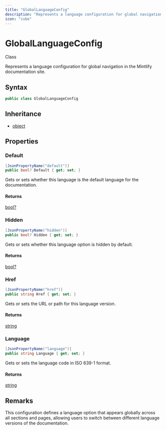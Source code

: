 ```yaml
---
title: "GlobalLanguageConfig"
description: "Represents a language configuration for global navigation in the Mintlify documentation site."
icon: "cube"
---
```


# GlobalLanguageConfig

<Badge variant="outline">Class</Badge>

Represents a language configuration for global navigation in the Mintlify documentation site.

## Syntax

```csharp
public class GlobalLanguageConfig
```

## Inheritance

- [object](https://learn.microsoft.com/dotnet/api/system.object)

## Properties

### Default

```csharp
[JsonPropertyName("default")]
public bool? Default { get; set; }
```

Gets or sets whether this language is the default language for the documentation.

#### Returns

[bool?](https://learn.microsoft.com/dotnet/api/system.boolean)

### Hidden

```csharp
[JsonPropertyName("hidden")]
public bool? Hidden { get; set; }
```

Gets or sets whether this language option is hidden by default.

#### Returns

[bool?](https://learn.microsoft.com/dotnet/api/system.boolean)

### Href

```csharp
[JsonPropertyName("href")]
public string Href { get; set; }
```

Gets or sets the URL or path for this language version.

#### Returns

[string](https://learn.microsoft.com/dotnet/api/system.string)

### Language

```csharp
[JsonPropertyName("language")]
public string Language { get; set; }
```

Gets or sets the language code in ISO 639-1 format.

#### Returns

[string](https://learn.microsoft.com/dotnet/api/system.string)


## Remarks

This configuration defines a language option that appears globally across all sections
and pages, allowing users to switch between different language versions of the documentation.

